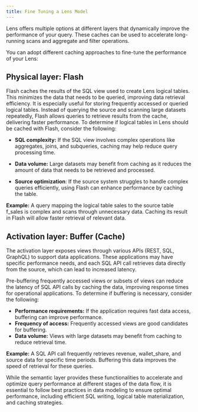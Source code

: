 ```yaml
---
title: Fine Tuning a Lens Model 
---
```


Lens offers multiple options at different layers that dynamically improve the performance of your query. These caches can be used to accelerate long-running scans and aggregate and filter operations.

You can adopt different caching approaches to fine-tune the performance of your Lens:

## Physical layer: Flash

Flash caches the results of the SQL view used to create Lens logical tables. This minimizes the data that needs to be queried, improving data retrieval efficiency. It is especially useful for storing frequently accessed or queried logical tables. Instead of querying the source and scanning large datasets repeatedly, Flash allows queries to retrieve results from the cache, delivering faster performance. To determine if logical tables in Lens should be cached with Flash, consider the following:

- **SQL complexity:** If the SQL view involves complex operations like aggregates, joins, and subqueries, caching may help reduce query processing time.

- **Data volume:** Large datasets may benefit from caching as it reduces the amount of data that needs to be retrieved and processed.

- **Source optimization**: If the source system struggles to handle complex queries efficiently, using Flash can enhance performance by caching the table.

**Example:** A query mapping the logical table sales to the source table f_sales is complex and scans through unnecessary data. Caching its result in Flash will allow faster retrieval of relevant data.

## Activation layer: Buffer (Cache)

The activation layer exposes views through various APIs (REST, SQL, GraphQL) to support data applications. These applications may have specific performance needs, and each SQL API call retrieves data directly from the source, which can lead to increased latency.

Pre-buffering frequently accessed views or subsets of views can reduce the latency of SQL API calls by caching the data, improving response times for operational applications. To determine if buffering is necessary, consider the following:

- **Performance requirements:** If the application requires fast data access, buffering can improve performance.
- **Frequency of access:** Frequently accessed views are good candidates for buffering.
- **Data volume:** Views with large datasets may benefit from caching to reduce retrieval time.

**Example:** A SQL API call frequently retrieves revenue, wallet_share, and source data for specific time periods. Buffering this data improves the speed of retrieval for these queries.

While the semantic layer provides these functionalities to accelerate and optimize query performance at different stages of the data flow, it is essential to follow best practices in data modeling to ensure optimal performance, including efficient SQL writing, logical table materialization, and caching strategies.

